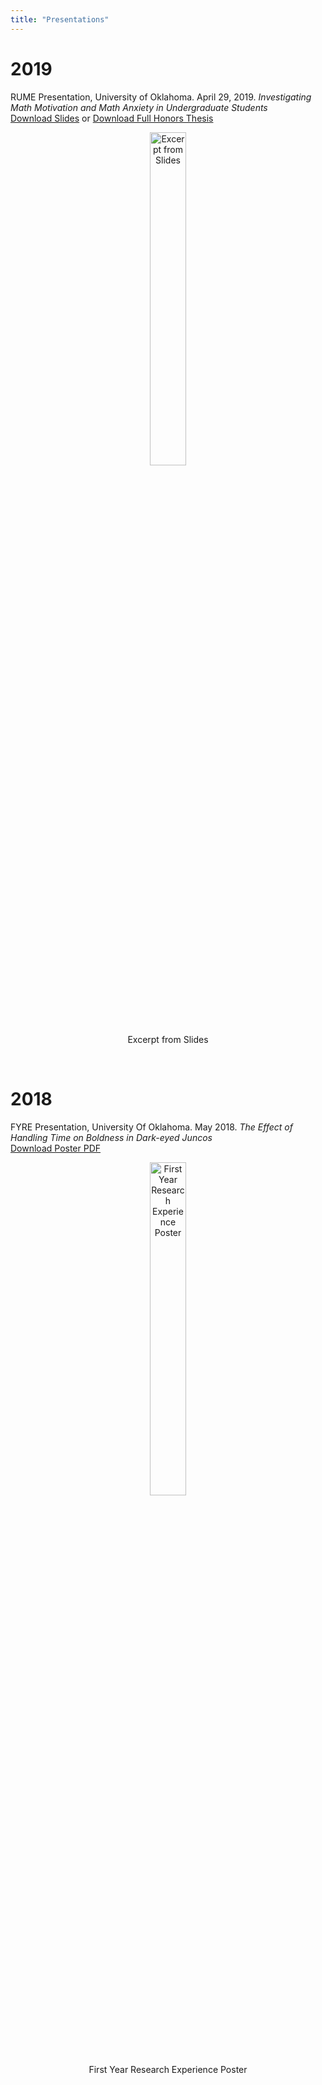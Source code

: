 ```yaml
---
title: "Presentations"
---
```


# **2019**

RUME Presentation, University of Oklahoma. April 29, 2019.
*Investigating Math Motivation and Math Anxiety in Undergraduate Students*
<br>
<a href="hon_presentation.pdf#" class="download">Download Slides</a> or
<a href="hon_thesis.pdf#" class="download">Download Full Honors Thesis</a>	

<center>
![Excerpt from Slides](hon_pic.JPG){width=37% height=37%}
</center>
<br>

# **2018**

FYRE Presentation, University Of Oklahoma. May 2018.
*The Effect of Handling Time on Boldness in Dark-eyed Juncos*
<br>
<a href="fyre.pdf#" class="download"> Download Poster PDF</a>

<center>
![First Year Research Experience Poster](fyre_pic.JPG){width=37% height=37%}
</center>
<br>

